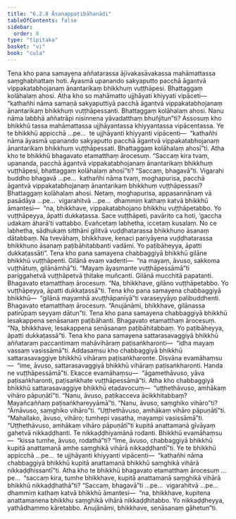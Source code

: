 ```yaml
---
title: "6.2.8 Āsanappaṭibāhanādi"
tableOfContents: false
sidebar:
  order: 8
type: "tipitaka"
basket: "vi"
book: "cula"
---
```



<DynamicBreadcrumb />

<Division number="316" book="cula" bookNo="4" page="315">

<Paragraph number="1359" book="cula">
Tena kho pana samayena aññatarassa ājīvakasāvakassa mahāmattassa saṃghabhattaṃ hoti. Āyasmā upanando sakyaputto pacchā āgantvā vippakatabhojanaṃ ānantarikaṃ bhikkhuṃ vuṭṭhāpesi. Bhattaggaṃ kolāhalaṃ ahosi. Atha kho so mahāmatto ujjhāyati khiyyati vipāceti—  “kathañhi nāma samaṇā sakyaputtiyā pacchā āgantvā vippakatabhojanaṃ ānantarikaṃ bhikkhuṃ vuṭṭhāpessanti. Bhattaggaṃ kolāhalaṃ ahosi. Nanu nāma labbhā aññatrāpi nisinnena yāvadatthaṃ bhuñjitun”ti?
</Paragraph>

<Paragraph number="1360" book="cula">
Assosuṃ kho bhikkhū tassa mahāmattassa ujjhāyantassa khiyyantassa vipācentassa. Ye te bhikkhū appicchā …pe…  te ujjhāyanti khiyyanti vipācenti—  “kathañhi nāma āyasmā upanando sakyaputto pacchā āgantvā vippakatabhojanaṃ ānantarikaṃ bhikkhuṃ vuṭṭhāpessati. Bhattaggaṃ kolāhalaṃ ahosī”ti. Atha kho te bhikkhū bhagavato etamatthaṃ ārocesuṃ. “Saccaṃ kira tvaṃ, upananda, pacchā āgantvā vippakatabhojanaṃ ānantarikaṃ bhikkhuṃ vuṭṭhāpesi, bhattaggaṃ kolāhalaṃ ahosī”ti? “Saccaṃ, bhagavā”ti. Vigarahi buddho bhagavā …pe…  kathañhi nāma tvaṃ, moghapurisa, pacchā āgantvā vippakatabhojanaṃ ānantarikaṃ bhikkhuṃ vuṭṭhāpessasi? Bhattaggaṃ kolāhalaṃ ahosi. Netaṃ, moghapurisa, appasannānaṃ vā pasādāya …pe…  vigarahitvā …pe…  dhammiṃ kathaṃ katvā bhikkhū āmantesi—  “na, bhikkhave, vippakatabhojano bhikkhu vuṭṭhāpetabbo. Yo vuṭṭhāpeyya, āpatti dukkaṭassa. Sace vuṭṭhāpeti, pavārito ca hoti, ‘gaccha udakaṃ āharā’ti vattabbo. Evañcetaṃ labhetha, iccetaṃ kusalaṃ. No ce labhetha, sādhukaṃ sitthāni gilitvā vuḍḍhatarassa bhikkhuno āsanaṃ dātabbaṃ. Na tvevāhaṃ, bhikkhave, kenaci pariyāyena vuḍḍhatarassa bhikkhuno āsanaṃ paṭibāhitabbanti vadāmi. Yo paṭibāheyya, āpatti dukkaṭassāti”.
</Paragraph>

<Paragraph number="1361" book="cula">
Tena kho pana samayena chabbaggiyā bhikkhū gilāne bhikkhū vuṭṭhāpenti. Gilānā evaṃ vadenti—  “na mayaṃ, āvuso, sakkoma vuṭṭhātuṃ, gilānāmhā”ti. “Mayaṃ āyasmante vuṭṭhāpessāmā”ti pariggahetvā vuṭṭhāpetvā ṭhitake muñcanti. Gilānā mucchitā papatanti. Bhagavato etamatthaṃ ārocesuṃ. “Na, bhikkhave, gilāno vuṭṭhāpetabbo. Yo vuṭṭhāpeyya, āpatti dukkaṭassā”ti.
</Paragraph>

<Paragraph number="1362" book="cula">
Tena kho pana samayena chabbaggiyā bhikkhū—  “gilānā mayamhā avuṭṭhāpanīyā”ti varaseyyāyo palibuddhenti. Bhagavato etamatthaṃ ārocesuṃ. “Anujānāmi, bhikkhave, gilānassa patirūpaṃ seyyaṃ dātun”ti.
</Paragraph>

<Paragraph number="1363" book="cula">
Tena kho pana samayena chabbaggiyā bhikkhū lesakappena senāsanaṃ paṭibāhanti. Bhagavato etamatthaṃ ārocesuṃ. “Na, bhikkhave, lesakappena senāsanaṃ paṭibāhitabbaṃ. Yo paṭibāheyya, āpatti dukkaṭassā”ti.
</Paragraph>

<Paragraph number="1364" book="cula">
Tena kho pana samayena sattarasavaggiyā bhikkhū aññataraṃ paccantimaṃ mahāvihāraṃ paṭisaṅkharonti—  “idha mayaṃ vassaṃ vasissāmā”ti. Addasaṃsu kho chabbaggiyā bhikkhū sattarasavaggiye bhikkhū vihāraṃ paṭisaṅkharonte. Disvāna evamāhaṃsu—  “ime, āvuso, sattarasavaggiyā bhikkhū vihāraṃ paṭisaṅkharonti. Handa ne vuṭṭhāpessāmā”ti. Ekacce evamāhaṃsu—  “āgamethāvuso, yāva paṭisaṅkharonti, paṭisaṅkhate vuṭṭhāpessāmā”ti. Atha kho chabbaggiyā bhikkhū sattarasavaggiye bhikkhū etadavocuṃ—  “uṭṭhethāvuso, amhākaṃ vihāro pāpuṇātī”ti. “Nanu, āvuso, paṭikacceva ācikkhitabbaṃ? Mayañcaññaṃ paṭisaṅkhareyyāmā”ti. “Nanu, āvuso, saṃghiko vihāro”ti? “Āmāvuso, saṃghiko vihāro”ti. “Uṭṭhethāvuso, amhākaṃ vihāro pāpuṇātī”ti. “Mahallako, āvuso, vihāro; tumhepi vasatha, mayampi vasissāmā”ti. “Uṭṭhethāvuso, amhākaṃ vihāro pāpuṇātī”ti kupitā anattamanā gīvāyaṃ gahetvā nikkaḍḍhanti. Te nikkaḍḍhiyamānā rodanti. Bhikkhū evamāhaṃsu—  “kissa tumhe, āvuso, rodathā”ti? “Ime, āvuso, chabbaggiyā bhikkhū kupitā anattamanā amhe saṃghikā vihārā nikkaḍḍhantī”ti.
</Paragraph>

<Paragraph number="1365" book="cula">
Ye te bhikkhū appicchā …pe…  te ujjhāyanti khiyyanti vipācenti—  “kathañhi nāma chabbaggiyā bhikkhū kupitā anattamanā bhikkhū saṃghikā vihārā nikkaḍḍhissantī”ti. Atha kho te bhikkhū bhagavato etamatthaṃ ārocesuṃ …pe…  “saccaṃ kira, tumhe bhikkhave, kupitā anattamanā saṃghikā vihārā bhikkhū nikkaḍḍhathā”ti? “Saccaṃ, bhagavā”ti …pe…  vigarahitvā …pe…  dhammiṃ kathaṃ katvā bhikkhū āmantesi—  “na, bhikkhave, kupitena anattamanena bhikkhu saṃghikā vihārā nikkaḍḍhitabbo. Yo nikkaḍḍheyya, yathādhammo kāretabbo. Anujānāmi, bhikkhave, senāsanaṃ gāhetun”ti.
</Paragraph>
</Division>